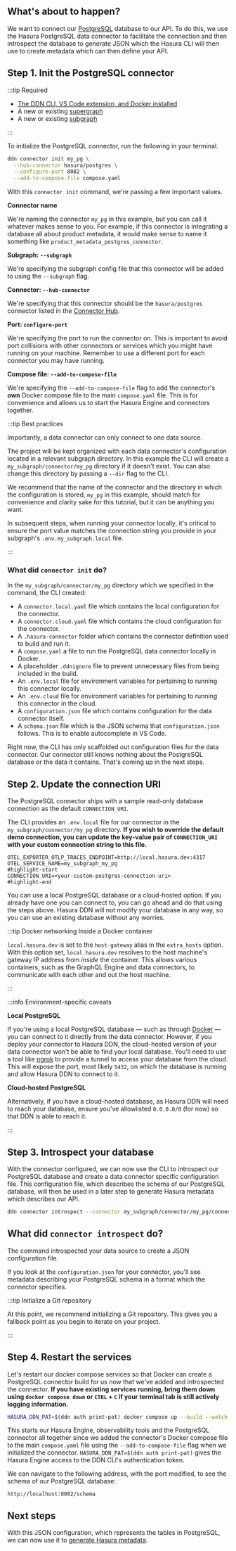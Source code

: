 
## What's about to happen?

We want to connect our [PostgreSQL](https://www.postgresql.org/) database to our API. To do this, we use the Hasura
PostgreSQL data connector to facilitate the connection and then introspect the database to generate JSON which the
Hasura CLI will then use to create metadata which can then define your API.

<Thumbnail src="/img/get-started/ERD/connect-data.png" alt="Connect a data source" width="1000px" />

## Step 1. Init the PostgreSQL connector

:::tip Required

- [The DDN CLI, VS Code extension, and Docker installed](/getting-started/build/00-prerequisites.mdx)
- A new or existing [supergraph](/getting-started/build/01-init-supergraph.mdx)
- A new or existing [subgraph](/getting-started/build/02-init-subgraph.mdx)

:::

To initialize the PostgreSQL connector, run the following in your terminal.

```bash title="From the root of your project, run:"
ddn connector init my_pg \
  --hub-connector hasura/postgres \
  --configure-port 8082 \
  --add-to-compose-file compose.yaml
```

With this `connector init` command, we're passing a few important values.

**Connector name**

We're naming the connector `my_pg` in this example, but you can call it whatever makes sense to you. For example, if
this connector is integrating a database all about product metadata, it would make sense to name it something like
`product_metadata_postgres_connector`.

**Subgraph: `--subgraph`**

We're specifying the subgraph config file that this connector will be added to using the `--subgraph` flag.

**Connector: `--hub-connector`**

We're specifying that this connector should be the `hasura/postgres` connector listed in the
[Connector Hub](https://hasura.io/connectors/postgres).

**Port: `configure-port`**

We're specifying the port to run the connector on. This is important to avoid port collisions with other connectors or
services which you might have running on your machine. Remember to use a different port for each connector you may have
running.

**Compose file: `--add-to-compose-file`**

We're specifying the `--add-to-compose-file` flag to add the connector's **own** Docker compose file to the main
`compose.yaml` file. This is for convenience and allows us to start the Hasura Engine and connectors together.

:::tip Best practices

Importantly, a data connector can only connect to one data source.

The project will be kept organized with each data connector's configuration located in a relevant subgraph directory. In
this example the CLI will create a `my_subgraph/connector/my_pg` directory if it doesn't exist. You can also change this
directory by passing a `--dir` flag to the CLI.

We recommend that the name of the connector and the directory in which the configuration is stored, `my_pg` in this
example, should match for convenience and clarity sake for this tutorial, but it can be anything you want.

In subsequent steps, when running your connector locally, it's critical to ensure the port value matches the connection
string you provide in your subgraph's `.env.my_subgraph.local` file.

:::

### What did `connector init` do?

In the `my_subgraph/connector/my_pg` directory which we specified in the command, the CLI created:

- A `connector.local.yaml` file which contains the local configuration for the connector.
- A `connector.cloud.yaml` file which contains the cloud configuration for the connector.
- A `.hasura-connector` folder which contains the connector definition used to build and run it.
- A `compose.yaml` a file to run the PostgreSQL data connector locally in Docker.
- A placeholder `.ddnignore` file to prevent unnecessary files from being included in the build.
- An `.env.local` file for environment variables for pertaining to running this connector locally.
- An `.env.cloud` file for environment variables for pertaining to running this connector in the cloud.
- A `configuration.json` file which contains configuration for the data connector itself.
- A `schema.json` file which is the JSON schema that `configuration.json` follows. This is to enable autocomplete in VS
  Code.

Right now, the CLI has only scaffolded out configuration files for the data connector. Our connector still knows nothing
about the PostgreSQL database or the data it contains. That's coming up in the next steps.

## Step 2. Update the connection URI

The PostgreSQL connector ships with a sample read-only database connection as the default `CONNECTION_URI`.

The CLI provides an `.env.local` file for our connector in the `my_subgraph/connector/my_pg` directory. **If you wish to
override the default demo connection, you can update the key-value pair of `CONNECTION_URI` with your custom connection
string to this file.**

```env title="my_subgraph/connector/my_pg/.env.local"
OTEL_EXPORTER_OTLP_TRACES_ENDPOINT=http://local.hasura.dev:4317
OTEL_SERVICE_NAME=my_subgraph_my_pg
#highlight-start
CONNECTION_URI=<your-custom-postgres-connection-uri>
#highlight-end
```

You can use a local PostgreSQL database or a cloud-hosted option. If you already have one you can connect to, you can go
ahead and do that using the steps above. Hasura DDN will not modify your database in any way, so you can use an existing
database without any worries.

:::tip Docker networking Inside a Docker container

`local.hasura.dev` is set to the `host-gateway` alias in the `extra_hosts` option. With this option set,
`local.hasura.dev` resolves to the host machine's gateway IP address from _inside_ the container. This allows various
containers, such as the GraphQL Engine and data connectors, to communicate with each other and out the host machine.

:::

:::info Environment-specific caveats

**Local PostgreSQL**

If you're using a local PostgreSQL database — such as through [Docker](https://hub.docker.com/_/postgres) — you can
connect to it directly from the data connector. However, if you deploy your connector to Hasura DDN, the cloud-hosted
version of your data connector won't be able to find your local database. You'll need to use a tool like
[ngrok](https://ngrok.com/) to provide a tunnel to access your database from the cloud. This will expose the port, most
likely `5432`, on which the database is running and allow Hasura DDN to connect to it.

**Cloud-hosted PostgreSQL**

Alternatively, if you have a cloud-hosted database, as Hasura DDN will need to reach your database, ensure you've
allowlisted `0.0.0.0/0` (for now) so that DDN is able to reach it.

:::

## Step 3. Introspect your database

With the connector configured, we can now use the CLI to introspect our PostgreSQL database and create a data connector
specific configuration file. This configuration file, which describes the schema of our PostgreSQL database, will then
be used in a later step to generate Hasura metadata which describes our API.

```bash title="From the root of your project run:"
ddn connector introspect --connector my_subgraph/connector/my_pg/connector.local.yaml
```

## What did `connector introspect` do?

The command introspected your data source to create a JSON configuration file.

If you look at the `configuration.json` for your connector, you'll see metadata describing your PostgreSQL schema in a
format which the connector specifies.

:::tip Initialize a Git repository

At this point, we recommend initializing a Git repository. This gives you a fallback point as you begin to iterate on
your project.

:::

## Step 4. Restart the services

Let's restart our docker compose services so that Docker can create a PostgreSQL connector build for us now that we've
added and introspected the connector. **If you have existing services running, bring them down using
`docker compose down` or `CTRL` + `C` if your terminal tab is still actively logging information.**

```bash title="Run:"
HASURA_DDN_PAT=$(ddn auth print-pat) docker compose up --build --watch
```

This starts our Hasura Engine, observability tools and the PostgreSQL connector all together since we added the
connector's Docker compose file to the main `compose.yaml` file using the `--add-to-compose-file` flag when we
initialized the connector. `HASURA_DDN_PAT=$(ddn auth print-pat)` gives the Hasura Engine access to the DDN CLI's
authentication token.

We can navigate to the following address, with the port modified, to see the schema of our PostgreSQL database:

```text
http://localhost:8082/schema
```

## Next steps

With this JSON configuration, which represents the tables in PostgreSQL, we can now use it to
[generate Hasura metadata](/getting-started/build/03-connect-to-data/02-create-source-metadata.mdx).
